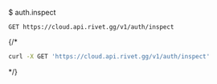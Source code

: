 $ auth.inspect
```
GET https://cloud.api.rivet.gg/v1/auth/inspect
```


{/*<RequestExample>
```bash curl
curl -X GET 'https://cloud.api.rivet.gg/v1/auth/inspect'
```
</RequestExample>*/}
